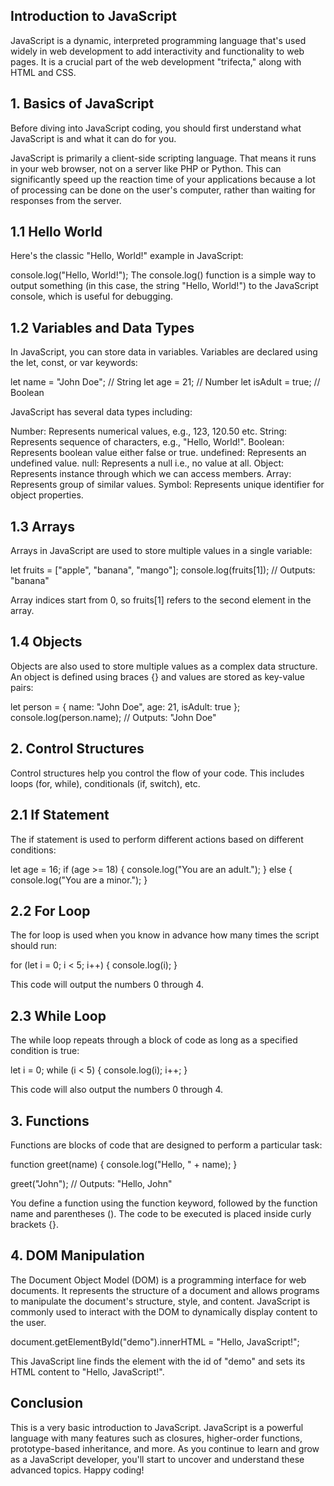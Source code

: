 ## Introduction to JavaScript
JavaScript is a dynamic, interpreted programming language that's used widely in web development to add interactivity and functionality to web pages. It is a crucial part of the web development "trifecta," along with HTML and CSS.

## 1. Basics of JavaScript
Before diving into JavaScript coding, you should first understand what JavaScript is and what it can do for you.

JavaScript is primarily a client-side scripting language. That means it runs in your web browser, not on a server like PHP or Python. This can significantly speed up the reaction time of your applications because a lot of processing can be done on the user's computer, rather than waiting for responses from the server.

## 1.1 Hello World

Here's the classic "Hello, World!" example in JavaScript:

console.log("Hello, World!");
The console.log() function is a simple way to output something (in this case, the string "Hello, World!") to the JavaScript console, which is useful for debugging.

## 1.2 Variables and Data Types

In JavaScript, you can store data in variables. Variables are declared using the let, const, or var keywords:

let name = "John Doe"; // String
let age = 21; // Number
let isAdult = true; // Boolean

JavaScript has several data types including:

Number: Represents numerical values, e.g., 123, 120.50 etc.
String: Represents sequence of characters, e.g., "Hello, World!".
Boolean: Represents boolean value either false or true.
undefined: Represents an undefined value.
null: Represents a null i.e., no value at all.
Object: Represents instance through which we can access members.
Array: Represents group of similar values.
Symbol: Represents unique identifier for object properties.

## 1.3 Arrays

Arrays in JavaScript are used to store multiple values in a single variable:

let fruits = ["apple", "banana", "mango"];
console.log(fruits[1]); // Outputs: "banana"

Array indices start from 0, so fruits[1] refers to the second element in the array.

## 1.4 Objects

Objects are also used to store multiple values as a complex data structure. An object is defined using braces {} and values are stored as key-value pairs:

let person = {
  name: "John Doe",
  age: 21,
  isAdult: true
};
console.log(person.name); // Outputs: "John Doe"

## 2. Control Structures

Control structures help you control the flow of your code. This includes loops (for, while), conditionals (if, switch), etc.

## 2.1 If Statement

The if statement is used to perform different actions based on different conditions:

let age = 16;
if (age >= 18) {
  console.log("You are an adult.");
} else {
  console.log("You are a minor.");
}

## 2.2 For Loop

The for loop is used when you know in advance how many times the script should run:

for (let i = 0; i < 5; i++) {
  console.log(i);
}

This code will output the numbers 0 through 4.

## 2.3 While Loop

The while loop repeats through a block of code as long as a specified condition is true:

let i = 0;
while (i < 5) {
  console.log(i);
  i++;
}

This code will also output the numbers 0 through 4.

## 3. Functions
Functions are blocks of code that are designed to perform a particular task:

function greet(name) {
  console.log("Hello, " + name);
}

greet("John"); // Outputs: "Hello, John"

You define a function using the function keyword, followed by the function name and parentheses (). The code to be executed is placed inside curly brackets {}.

## 4. DOM Manipulation
The Document Object Model (DOM) is a programming interface for web documents. It represents the structure of a document and allows programs to manipulate the document's structure, style, and content. JavaScript is commonly used to interact with the DOM to dynamically display content to the user.

document.getElementById("demo").innerHTML = "Hello, JavaScript!";

This JavaScript line finds the element with the id of "demo" and sets its HTML content to "Hello, JavaScript!".

## Conclusion
This is a very basic introduction to JavaScript. JavaScript is a powerful language with many features such as closures, higher-order functions, prototype-based inheritance, and more. As you continue to learn and grow as a JavaScript developer, you'll start to uncover and understand these advanced topics. Happy coding!
